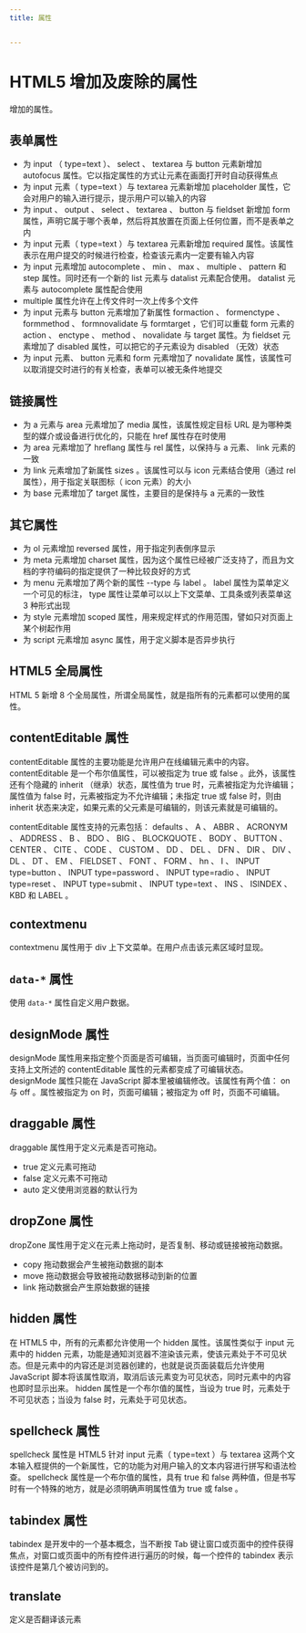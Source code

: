 ```yaml
---
title: 属性


---
```


# HTML5 增加及废除的属性

增加的属性。

## 表单属性

- 为 input （ type=text ）、 select 、 textarea 与 button 元素新增加 autofocus 属性。它以指定属性的方式让元素在画面打开时自动获得焦点
- 为 input 元素（ type=text ）与 textarea 元素新增加 placeholder 属性，它会对用户的输入进行提示，提示用户可以输入的内容
- 为 input 、 output 、 select 、 textarea 、 button 与 fieldset 新增加 form 属性，声明它属于哪个表单，然后将其放置在页面上任何位置，而不是表单之内
- 为 input 元素（ type=text ）与 textarea 元素新增加 required 属性。该属性表示在用户提交的时候进行检查，检查该元素内一定要有输入内容
- 为 input 元素增加 autocomplete 、 min 、 max 、 multiple 、 pattern 和 step 属性。同时还有一个新的 list 元素与 datalist 元素配合使用。
  datalist 元素与 autocomplete 属性配合使用
- multiple 属性允许在上传文件时一次上传多个文件
- 为 input 元素与 button 元素增加了新属性 formaction 、 formenctype 、 formmethod 、 formnovalidate 与 formtarget ，它们可以重载 form
  元素的 action 、 enctype 、 method 、 novalidate 与 target 属性。为 fieldset 元素增加了 disabled 属性，可以把它的子元素设为 disabled
  （无效）状态
- 为 input 元素、 button 元素和 form 元素增加了 novalidate 属性，该属性可以取消提交时进行的有关检查，表单可以被无条件地提交

## 链接属性

- 为 a 元素与 area 元素增加了 media 属性，该属性规定目标 URL 是为哪种类型的媒介或设备进行优化的，只能在 href 属性存在时使用
- 为 area 元素增加了 hreflang 属性与 rel 属性，以保持与 a 元素、 link 元素的一致
- 为 link 元素增加了新属性 sizes 。该属性可以与 icon 元素结合使用（通过 rel 属性），用于指定关联图标（ icon 元素）的大小
- 为 base 元素增加了 target 属性，主要目的是保持与 a 元素的一致性

## 其它属性

- 为 ol 元素增加 reversed 属性，用于指定列表倒序显示
- 为 meta 元素增加 charset 属性，因为这个属性已经被广泛支持了，而且为文档的字符编码的指定提供了一种比较良好的方式
- 为 menu 元素增加了两个新的属性 --type 与 label 。 label 属性为菜单定义一个可见的标注， type 属性让菜单可以以上下文菜单、工具条或列表菜单这 3 种形式出现
- 为 style 元素增加 scoped 属性，用来规定样式的作用范围，譬如只对页面上某个树起作用
- 为 script 元素增加 async 属性，用于定义脚本是否异步执行

## HTML5 全局属性

HTML 5 新增 8 个全局属性，所谓全局属性，就是指所有的元素都可以使用的属性。

## contentEditable 属性

contentEditable 属性的主要功能是允许用户在线编辑元素中的内容。 contentEditable 是一个布尔值属性，可以被指定为 true 或 false 。此外，该属性还有个隐藏的 inherit
（继承）状态，属性值为 true 时，元素被指定为允许编辑；属性值为 false 时，元素被指定为不允许编辑；未指定 true 或 false 时，则由 inherit
状态来决定，如果元素的父元素是可编辑的，则该元素就是可编辑的。

contentEditable 属性支持的元素包括： defaults 、 A 、 ABBR 、 ACRONYM 、 ADDRESS 、 B 、 BDO 、 BIG 、 BLOCKQUOTE 、 BODY 、 BUTTON 、 CENTER 、 CITE 、 CODE 、 CUSTOM 、 DD 、 DEL 、 DFN 、 DIR 、 DIV 、 DL 、 DT 、 EM 、 FIELDSET 、 FONT 、 FORM 、 hn 、 I 、 INPUT type=button 、 INPUT type=password 、 INPUT type=radio 、 INPUT type=reset 、 INPUT type=submit 、 INPUT type=text 、 INS 、 ISINDEX 、 KBD 和 LABEL 。

## contextmenu

contextmenu 属性用于 div 上下文菜单。在用户点击该元素区域时显现。

## `data-*` 属性

使用 `data-*` 属性自定义用户数据。

## designMode 属性

designMode 属性用来指定整个页面是否可编辑，当页面可编辑时，页面中任何支持上文所述的 contentEditable 属性的元素都变成了可编辑状态。 designMode 属性只能在 JavaScript
脚本里被编辑修改。该属性有两个值： on 与 off 。属性被指定为 on 时，页面可编辑；被指定为 off 时，页面不可编辑。

## draggable 属性

draggable 属性用于定义元素是否可拖动。

- true 定义元素可拖动
- false 定义元素不可拖动
- auto 定义使用浏览器的默认行为

## dropZone 属性

dropZone 属性用于定义在元素上拖动时，是否复制、移动或链接被拖动数据。

- copy 拖动数据会产生被拖动数据的副本
- move 拖动数据会导致被拖动数据移动到新的位置
- link 拖动数据会产生原始数据的链接

## hidden 属性

在 HTML5 中，所有的元素都允许使用一个 hidden 属性。该属性类似于 input 元素中的 hidden
元素，功能是通知浏览器不渲染该元素，使该元素处于不可见状态。但是元素中的内容还是浏览器创建的，也就是说页面装载后允许使用 JavaScript 脚本将该属性取消，取消后该元素变为可见状态，同时元素中的内容也即时显示出来。
hidden 属性是一个布尔值的属性，当设为 true 时，元素处于不可见状态；当设为 false 时，元素处于可见状态。

## spellcheck 属性

spellcheck 属性是 HTML5 针对 input 元素（ type=text ）与 textarea 这两个文本输入框提供的一个新属性，它的功能为对用户输入的文本内容进行拼写和语法检查。 spellcheck
属性是一个布尔值的属性，具有 true 和 false 两种值，但是书写时有一个特殊的地方，就是必须明确声明属性值为 true 或 false 。

## tabindex 属性

tabindex 是开发中的一个基本概念，当不断按 Tab 键让窗口或页面中的控件获得焦点，对窗口或页面中的所有控件进行遍历的时候，每一个控件的 tabindex 表示该控件是第几个被访问到的。

## translate

定义是否翻译该元素

            